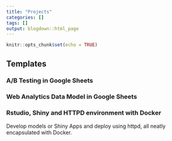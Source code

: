 ```yaml
---
title: "Projects"
categories: []
tags: []
output: blogdown::html_page
---
```


```r
knitr::opts_chunk$set(echo = TRUE)
```

## Templates

### A/B Testing in Google Sheets

### Web Analytics Data Model in Google Sheets

### Rstudio, Shiny and HTTPD environment with Docker

Develop models or Shiny Apps and deploy using httpd, all neatly encapsulated with Docker.
